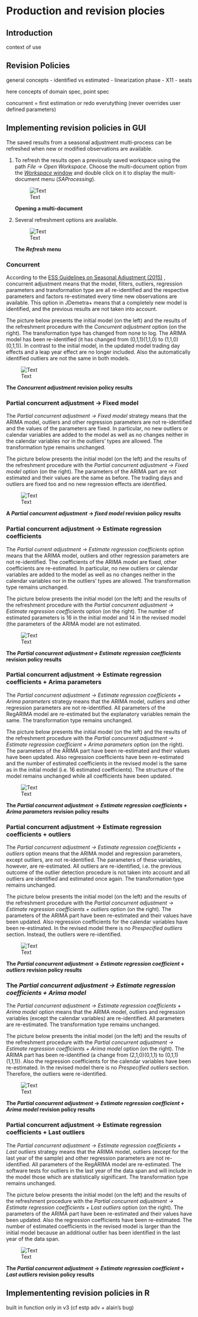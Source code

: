 # Production and revision plocies {.unnumbered}

## Introduction 

context of use 

## Revision Policies

general concepts
- identified vs estimated 
- linearization phase 
- X11
- seats 

here concepts of domain spec, point spec 

concurrent = first estimation 
or redo everutything (never overrides user defined parameters)

## Implementing revision policies in GUI

The saved results from a seasonal adjustment multi-process can be
refreshed when new or modified observations are available.

1.  To refresh the results open a previously saved workspace using the
    path *File* → *Open Workspace*. Choose the multi-document option
    from the [*Workspace* window](../reference-manual/workspace.html)
    and double click on it to display the multi-document menu
    (*SAProcessing*).

    ![Text](All_images/UDimage21.jpg)

    **Opening a multi-document**

2.  Several refreshment options are available.

    ![Text](All_images/UDimage22.jpg)

    **The *Refresh* menu**

### Concurrent

According to the [ESS Guidelines on Seasonal Adjustment
(2015)](https://ec.europa.eu/eurostat/documents/3859598/6830795/KS-GQ-15-001-EN-N.pdf/d8f1e5f5-251b-4a69-93e3-079031b74bd3)
, concurrent adjustment means that the model, filters, outliers,
regression parameters and transformation type are all re-identified and
the respective parameters and factors re-estimated every time new
observations are available. This option in JDemetra+ means that a
completely new model is identified, and the previous results are not
taken into account.

The picture below presents the initial model (on the left) and the
results of the refreshment procedure with the *Concurrent adjustment*
option (on the right). The transformation type has changed from none to
log. The ARIMA model has been re-identified (it has changed from
(0,1,1)(1,1,0) to (1,1,0)(0,1,1)). In contrast to the initial model, in
the updated model trading day effects and a leap year effect are no
longer included. Also the automatically identified outliers are not the
same in both models.

![Text](All_images/UG_PCA_image2.jpg)

**The *Concurrent adjustment* revision policy results**

### Partial concurrent adjustment → Fixed model

The *Partial concurrent adjustment → Fixed model* strategy means that
the ARIMA model, outliers and other regression parameters are not
re-identified and the values of the parameters are fixed. In particular,
no new outliers or calendar variables are added to the model as well as
no changes neither in the calendar variables nor in the outliers' types
are allowed. The transformation type remains unchanged.

The picture below presents the initial model (on the left) and the
results of the refreshment procedure with the *Partial concurrent
adjustment → Fixed model* option (on the right). The parameters of the
ARIMA part are not estimated and their values are the same as before.
The trading days and outliers are fixed too and no new regression
effects are identified.

![Text](All_images/UDimage23.jpg)

**A *Partial concurrent adjustment* → *fixed model* revision policy
results**

### Partial concurrent adjustment → Estimate regression coefficients

The *Partial current adjustment → Estimate regression coefficients*
option means that the ARIMA model, outliers and other regression
parameters are not re-identified. The coefficients of the ARIMA model
are fixed, other coefficients are re-estimated. In particular, no new
outliers or calendar variables are added to the model as well as no
changes neither in the calendar variables nor in the outliers' types are
allowed. The transformation type remains unchanged.

The picture below presents the initial model (on the left) and the
results of the refreshment procedure with the *Partial concurrent
adjustment* *→ Estimate regression coefficients* option (on the right).
The number of estimated parameters is 16 in the initial model and 14 in
the revised model (the parameters of the ARIMA model are not estimated.

![Text](All_images/UDimage24.jpg)

**The *Partial concurrent adjustment→ Estimate regression coefficients*
revision policy results**

### Partial concurrent adjustment → Estimate regression coefficients + Arima parameters

The *Partial concurrent adjustment → Estimate regression coefficients +
Arima parameters* strategy means that the ARIMA model, outliers and
other regression parameters are not re-identified. All parameters of the
RegARIMA model are re-estimated but the explanatory variables remain the
same. The transformation type remains unchanged.

The picture below presents the initial model (on the left) and the
results of the refreshment procedure with the *Partial* *concurrent
adjustment → Estimate regression coefficient + Arima parameters* option
(on the right). The parameters of the ARIMA part have been re-estimated
and their values have been updated. Also regression coefficients have
been re-estimated and the number of estimated coefficients in the
revised model is the same as in the initial model (i.e. 16 estimated
coefficients). The structure of the model remains unchanged while all
coefficients have been updated.

![Text](All_images/UDimage25.jpg)

**The *Partial concurrent adjustment* → *Estimate regression
coefficients + Arima parameters* revision policy results**

### Partial concurrent adjustment → Estimate regression coefficients + outliers

The *Partial concurrent adjustment → Estimate regression coefficients +
outliers* option means that the ARIMA model and regression parameters,
except outliers, are not re-identified. The parameters of these
variables, however, are re-estimated. All outliers are re-identified,
i.e. the previous outcome of the outlier detection procedure is not
taken into account and all outliers are identified and estimated once
again. The transformation type remains unchanged.

The picture below presents the initial model (on the left) and the
results of the refreshment procedure with the *Partial concurrent
adjustment → Estimate regression coefficients + outliers* option (on the
right). The parameters of the ARIMA part have been re-estimated and
their values have been updated. Also regression coefficients for the
calendar variables have been re-estimated. In the revised model there is
no *Prespecified outliers* section. Instead, the outliers were
re-identified.

![Text](All_images/UDimage27.jpg)

**The *Partial concurrent adjustment* → *Estimate regression
coefficient + outliers* revision policy results**

### The *Partial concurrent adjustment → Estimate regression coefficients + Arima model*

The *Partial concurrent adjustment → Estimate regression coefficients +
Arima model* option means that the ARIMA model, outliers and regression
variables (except the calendar variables) are re-identified. All
parameters are re-estimated. The transformation type remains unchanged.

The picture below presents the initial model (on the left) and the
results of the refreshment procedure with the *Partial concurrent
adjustment → Estimate regression coefficients + Arima model* option (on
the right). The ARIMA part has been re-identified (a change from
(2,1,0)(0,1,1) to (0,1,1)(1,1,1)). Also the regression coefficients for
the calendar variables have been re-estimated. In the revised model
there is no *Prespecified outliers* section. Therefore, the outliers
were re-identified.

![Text](All_images/UG_PCA_image1.jpg)

**The *Partial concurrent adjustment* → *Estimate regression
coefficient + Arima model* revision policy results**

### Partial concurrent adjustment → Estimate regression coefficients + Last outliers

The *Partial concurrent adjustment → Estimate regression coefficients +
Last outliers* strategy means that the ARIMA model, outliers (except for
the last year of the sample) and other regression parameters are not
re-identified. All parameters of the RegARIMA model are re-estimated.
The software tests for outliers in the last year of the data span and
will include in the model those which are statistically significant. The
transformation type remains unchanged.

The picture below presents the initial model (on the left) and the
results of the refreshment procedure with the *Partial* *concurrent
adjustment → Estimate regression coefficients + Last outliers* option
(on the right). The parameters of the ARIMA part have been re-estimated
and their values have been updated. Also the regression coefficients
have been re-estimated. The number of estimated coefficients in the
revised model is larger than the initial model because an additional
outlier has been identified in the last year of the data span.

![Text](All_images/UDimage26.jpg)

**The *Partial concurrent adjustment* → *Estimate regression
coefficient + Last outliers* revision policy results**

## Implemententing revision policies in R

built in function only in v3
(cf estp adv + alain's bug)


